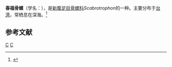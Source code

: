 {{Speciesbox
| taxon = Scabrotrophon chunfui
| binomial_authority = Houart et Lan, 2001
}}
'''春福骨螺'''（学名：''{{lang|la|Scabrotrophon chunfui}}''），是[[新腹足目|新腹足目]][[骨螺科|骨螺科]]''Scabrotrophon''的一种。主要分布于[[台湾|台湾]]，常栖息在深海。<ref>{{cite web|url=http://shell.sinica.edu.tw/chinese/shellbase_detail.php?science_no=859|title=国际贝库：春福骨螺|publisher=台湾贝类资料库|accessdate=2009-08-11|archive-date=2016-03-04|archive-url=https://web.archive.org/web/20160304131207/http://shell.sinica.edu.tw/chinese/shellbase_detail.php?science_no=859|dead-url=no}}</ref>

== 参考文献 ==
{{reflist}}
{{Taxonbar|from=Q7429600}}

[[Category:骨螺科|C]]
[[Category:_2001年描述的动物|C]]